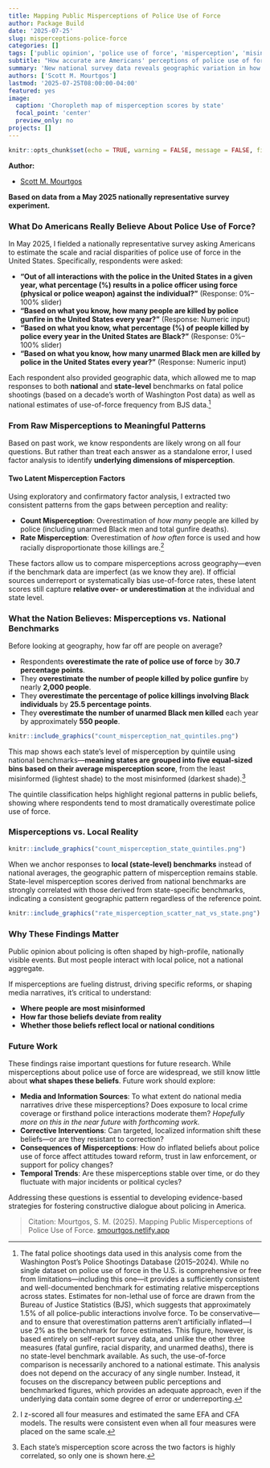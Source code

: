 ```yaml
---
title: Mapping Public Misperceptions of Police Use of Force
author: Package Build
date: '2025-07-25'
slug: misperceptions-police-force
categories: []
tags: ['public opinion', 'police use of force', 'misperception', 'misinformation', 'geographic analysis']
subtitle: "How accurate are Americans' perceptions of police use of force? A national survey uncovers important patterns in what the public believes—and how those beliefs vary by state."
summary: 'New national survey data reveals geographic variation in how Americans perceive police use of force—and suggests that public estimates often exceed available benchmarks.'
authors: ['Scott M. Mourtgos']
lastmod: '2025-07-25T08:00:00-04:00'
featured: yes
image:
  caption: 'Choropleth map of misperception scores by state'
  focal_point: 'center'
  preview_only: no
projects: []
---
```


```r
knitr::opts_chunk$set(echo = TRUE, warning = FALSE, message = FALSE, fig.align = "center")
```

**Author:**

- [Scott M. Mourtgos](https://smourtgos.netlify.app/)

**Based on data from a May 2025 nationally representative survey experiment.**


### What Do Americans Really Believe About Police Use of Force?

In May 2025, I fielded a nationally representative survey asking Americans to estimate the scale and racial disparities of police use of force in the United States. Specifically, respondents were asked:

- **"Out of all interactions with the police in the United States in a given year, what percentage (%) results in a police officer using force (physical or police weapon) against the individual?"**
(Response: 0%–100% slider)
- **"Based on what you know, how many people are killed by police gunfire in the United States every year?"**
(Response: Numeric input)
- **"Based on what you know, what percentage (%) of people killed by police every year in the United States are Black?"**
(Response: 0%–100% slider)
- **"Based on what you know, how many unarmed Black men are killed by police in the United States every year?"**
(Response: Numeric input)

Each respondent also provided geographic data, which allowed me to map responses to both **national** and **state-level** benchmarks on fatal police shootings (based on a decade’s worth of Washington Post data) as well as national estimates of use-of-force frequency from BJS data.[^1]

### From Raw Misperceptions to Meaningful Patterns

Based on past work, we know respondents are likely wrong on all four questions. But rather than treat each answer as a standalone error, I used factor analysis to identify **underlying dimensions of misperception**.

#### Two Latent Misperception Factors

Using exploratory and confirmatory factor analysis, I extracted two consistent patterns from the gaps between perception and reality:

- **Count Misperception**: Overestimation of _how many_ people are killed by police (including unarmed Black men and total gunfire deaths).
- **Rate Misperception**: Overestimation of _how often_ force is used and how racially disproportionate those killings are.[^2]

These factors allow us to compare misperceptions across geography—even if the benchmark data are imperfect (as we know they are). If official sources underreport or systematically bias use-of-force rates, these latent scores still capture **relative over- or underestimation** at the individual and state level.

### What the Nation Believes: Misperceptions vs. National Benchmarks

Before looking at geography, how far off are people on average?

- Respondents **overestimate the rate of police use of force** by **30.7 percentage points**.
- They **overestimate the number of people killed by police gunfire** by nearly **2,000 people**.
- They **overestimate the percentage of police killings involving Black individuals** by **25.5 percentage points**.
- They **overestimate the number of unarmed Black men killed** each year by approximately **550 people**.

```r
knitr::include_graphics("count_misperception_nat_quintiles.png")
```

This map shows each state's level of misperception by quintile using national benchmarks—**meaning states are grouped into five equal-sized bins based on their average misperception score**, from the least misinformed (lightest shade) to the most misinformed (darkest shade).[^3] 

The quintile classification helps highlight regional patterns in public beliefs, showing where respondents tend to most dramatically overestimate police use of force.

### Misperceptions vs. Local Reality

```r
knitr::include_graphics("count_misperception_state_quintiles.png")
```

When we anchor responses to **local (state-level) benchmarks** instead of national averages, the geographic pattern of misperception remains stable. State-level misperception scores derived from national benchmarks are strongly correlated with those derived from state-specific benchmarks, indicating a consistent geographic pattern regardless of the reference point.

```r
knitr::include_graphics("rate_misperception_scatter_nat_vs_state.png")
```

### Why These Findings Matter

Public opinion about policing is often shaped by high-profile, nationally visible events. But most people interact with local police, not a national aggregate.

If misperceptions are fueling distrust, driving specific reforms, or shaping media narratives, it’s critical to understand:

- **Where people are most misinformed**
- **How far those beliefs deviate from reality**
- **Whether those beliefs reflect local or national conditions**

### Future Work

These findings raise important questions for future research. While misperceptions about police use of force are widespread, we still know little about **what shapes these beliefs**. Future work should explore:

- **Media and Information Sources**: To what extent do national media narratives drive these misperceptions? Does exposure to local crime coverage or firsthand police interactions moderate them?
_Hopefully more on this in the near future with forthcoming work._
- **Corrective Interventions**: Can targeted, localized information shift these beliefs—or are they resistant to correction?
- **Consequences of Misperceptions**: How do inflated beliefs about police use of force affect attitudes toward reform, trust in law enforcement, or support for policy changes?
- **Temporal Trends**: Are these misperceptions stable over time, or do they fluctuate with major incidents or political cycles?

Addressing these questions is essential to developing evidence-based strategies for fostering constructive dialogue about policing in America.


>Citation: Mourtgos, S. M. (2025). Mapping Public Misperceptions of Police Use of Force. [smourtgos.netlify.app](https://smourtgos.netlify.app/)

[^1]: The fatal police shootings data used in this analysis come from the Washington Post’s Police Shootings Database (2015–2024). While no single dataset on police use of force in the U.S. is comprehensive or free from limitations—including this one—it provides a sufficiently consistent and well-documented benchmark for estimating relative misperceptions across states.
Estimates for non-lethal use of force are drawn from the Bureau of Justice Statistics (BJS), which suggests that approximately 1.5% of all police-public interactions involve force. To be conservative—and to ensure that overestimation patterns aren’t artificially inflated—I use 2% as the benchmark for force estimates. This figure, however, is based entirely on self-report survey data, and unlike the other three measures (fatal gunfire, racial disparity, and unarmed deaths), there is no state-level benchmark available. As such, the use-of-force comparison is necessarily anchored to a national estimate.
This analysis does not depend on the accuracy of any single number. Instead, it focuses on the discrepancy between public perceptions and benchmarked figures, which provides an adequate approach, even if the underlying data contain some degree of error or underreporting.
[^2]: I z-scored all four measures and estimated the same EFA and CFA models. The results were consistent even when all four measures were placed on the same scale.
[^3]: Each state's misperception score across the two factors is highly correlated, so only one is shown here.
